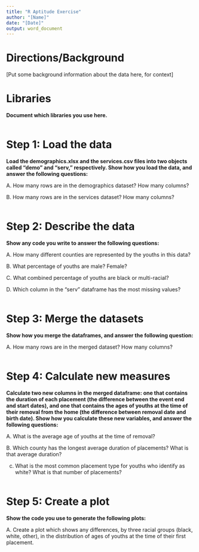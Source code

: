 ```yaml
---
title: "R Aptitude Exercise"
author: "[Name]"
date: "[Date]"
output: word_document
---
```


# Directions/Background

[Put some background information about the data here, for context]

# Libraries

**Document which libraries you use here.**

```r

```

# Step 1: Load the data

**Load the demographics.xlsx and the services.csv files into two objects called "demo" and "serv," respectively. Show how you load the data, and answer the following questions:**

A. How many rows are in the demographics dataset? How many columns?

B. How many rows are in the services dataset? How many columns?

```r

```

# Step 2: Describe the data

**Show any code you write to answer the following questions:**

A. How many different counties are represented by the youths in this data?

B. What percentage of youths are male? Female?

C. What combined percentage of youths are black or multi-racial?

D. Which column in the "serv" dataframe has the most missing values?

```r

```

# Step 3: Merge the datasets

**Show how you merge the dataframes, and answer the following question:**

A. How many rows are in the merged dataset? How many columns?

```r

```

# Step 4: Calculate new measures

**Calculate two new columns in the merged dataframe: one that contains the duration of each placement (the difference between the event end and start dates), and one that contains the ages of youths at the time of their removal from the home (the difference between removal date and birth date). Show how you calculate these new variables, and answer the following questions:**

A. What is the average age of youths at the time of removal?

B. Which county has the longest average duration of placements? What is that average duration?

c. What is the most common placement type for youths who identify as white? What is that number of placements?

```r

```

# Step 5: Create a plot

**Show the code you use to generate the following plots:**

A. Create a plot which shows any differences, by three racial groups (black, white, other), in the distribution of ages of youths at the time of their first placement. 

```r

```

